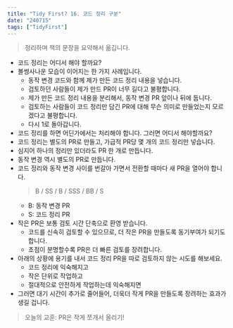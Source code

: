 ```yaml
---
title: "Tidy First? 16. 코드 정리 구분"
date: "240715"
tags: ["TidyFirst"]
---
```


> 정리하며 책의 문장을 요약해서 옮깁니다.

- 코드 정리는 어디서 해야 할까요?
- 볼썽사나운 모습이 이어지는 한 가지 사례입니다.
  - 동작 변경 코드와 함께 제가 만든 코드 정리 내용을 넣습니다.
  - 검토하던 사람들이 제가 만드 PR이 너무 길다고 불평합니다.
  - 제가 만든 코드 정리 내용을 분리해서, 동작 변경 PR 앞이나 뒤에 둡니다.
  - 검토하는 사람들이 코드 정리만 담긴 PR에 대해 무슨 의미로 만들었는지 모르겠다고 불평합니다.
  - 다시 1로 돌아갑니다.
- 코드 정리를 하면 어딘가에서는 처리해야 합니다. 그러면 어디서 해야할까요?
- 코드 정리는 별도의 PR로 만들고, 가급적 PR당 몇 개의 코드 정리만 넣습니다.
- 심지어 하나의 정리만 있더라도 PR 한 개로 만듭니다.
- 동작 변경 역시 별도의 PR로 만듭니다.
- 코드 정리와 동작 변경 사이를 번갈아 가면서 전환할 때마다 새 PR을 열어야 합니다.
  > B / SS / B / SSS / BB / S
  - B: 동작 변경 PR
  - S: 코드 정리 PR
- 작은 PR은 보통 검토 시간 단축으로 환영 받습니다.
  - 코드를 신속히 검토할 수 있으므로, 더 작은 PR을 만들도록 동기부여가 되기도 합니다.
  - 초점이 분명할수록 PR은 더 빠른 검토를 장려합니다.
- 아래의 상황에 용기를 내서 코드 정리 PR을 따로 검토하지 않는 시도를 해보세요.
  - 코드 정리에 익숙해지고
  - 작은 단위로 작업하고
  - 절대적으로 안전하게 작업하는데 익숙해지면
- 그러면 대기 시간이 추가로 줄어들어, 더욱더 작게 PR을 만들도록 장려하는 효과가 생길 겁니다.

> 오늘의 교훈: PR은 작게 쪼개서 올리기!
